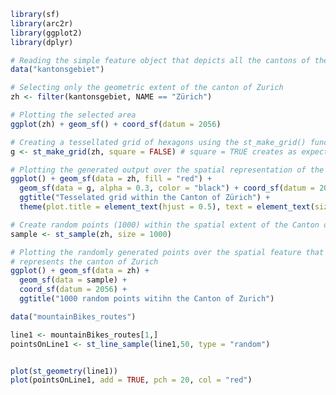 
```r
library(sf)
library(arc2r)
library(ggplot2)
library(dplyr)


```

```r
# Reading the simple feature object that depicts all the cantons of the country of Switzerland
data("kantonsgebiet")

# Selecting only the geometric extent of the canton of Zurich
zh <- filter(kantonsgebiet, NAME == "Zürich")

# Plotting the selected area
ggplot(zh) + geom_sf() + coord_sf(datum = 2056)

# Creating a tessellated grid of hexagons using the st_make_grid() function. 
g <- st_make_grid(zh, square = FALSE) # square = TRUE creates as expected a tesselation of squares

# Plotting the generated output over the spatial representation of the canton of Zurich
ggplot() + geom_sf(data = zh, fill = "red") +
  geom_sf(data = g, alpha = 0.3, color = "black") + coord_sf(datum = 2056) +
  ggtitle("Tesselated grid within the Canton of Zürich") +
  theme(plot.title = element_text(hjust = 0.5), text = element_text(size=9))


```

```r
# Create random points (1000) within the spatial extent of the Canton of Zurich
sample <- st_sample(zh, size = 1000)

# Plotting the randomly generated points over the spatial feature that
# represents the canton of Zurich
ggplot() + geom_sf(data = zh) + 
  geom_sf(data = sample) +
  coord_sf(datum = 2056) + 
  ggtitle("1000 random points witihn the Canton of Zurich") 


```

```r
data("mountainBikes_routes")

line1 <- mountainBikes_routes[1,]
pointsOnLine1 <- st_line_sample(line1,50, type = "random")


plot(st_geometry(line1))
plot(pointsOnLine1, add = TRUE, pch = 20, col = "red")
```

